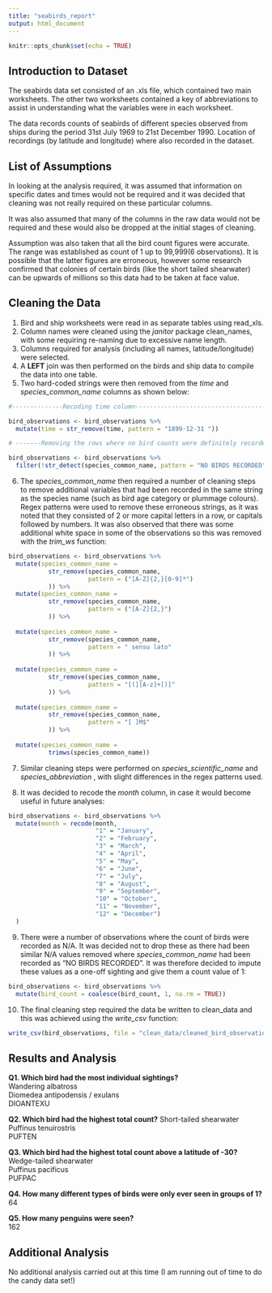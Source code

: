 ```yaml
---
title: "seabirds_report"
output: html_document
---
```


```r
knitr::opts_chunk$set(echo = TRUE)
```

## Introduction to Dataset

The seabirds data set consisted of an .xls file, which contained two main 
worksheets.  The other two worksheets contained a key of abbreviations to assist
in understanding what the variables were in each worksheet.

The data records counts of seabirds of different species observed from ships 
during the period 31st July 1969 to 21st December 1990.  Location of recordings
(by latitude and longitude) where also recorded in the dataset.  

## List of Assumptions

In looking at the analysis required, it was assumed that information on specific
dates and times would not be required and it was decided that cleaning was not
really required on these particular columns.

It was also assumed that many of the columns in the raw data would not be required
and these would also be dropped at the initial stages of cleaning.

Assumption was also taken that all the bird count figures were accurate.  The 
range was established as count of 1 up to 99,999(6 observations).  It is possible 
that the latter figures are erroneous, however some research confirmed that 
colonies of certain birds (like the short tailed shearwater) can be upwards of 
millions so this data had to be taken at face value.

## Cleaning the Data

1. Bird and ship worksheets were read in as separate tables using read_xls.
2. Column names were cleaned using the _janitor_ package clean_names, with some 
requiring re-naming due to excessive name length.
3. Columns required for analysis (including all names, latitude/longitude) were
  selected.
4. A __LEFT__ join was then performed on the birds and ship data to compile the
data into one table.
5. Two hard-coded strings were then removed from the _time_ and 
_species_common_name_ columns as shown below:

```r
#--------------Recoding time column--------------------------------------------

bird_observations <- bird_observations %>% 
  mutate(time = str_remove(time, pattern = "1899-12-31 "))

# -------Removing the rows where no bird counts were definitely recorded-------

bird_observations <- bird_observations %>% 
  filter(!str_detect(species_common_name, pattern = "NO BIRDS RECORDED"))

```

6. The _species_common_name_ then required a number of cleaning steps to remove
additional variables that had been recorded in the same string as the species
name (such as bird age category or plummage colours).  Regex patterns were used
to remove these erroneous strings, as it was noted that they consisted of 2 or 
more capital letters in a row, or capitals followed by numbers.  It was also 
observed that there was some additional white space in some of the observations
so this was removed with the _trim_ws_ function:

```r
bird_observations <- bird_observations %>% 
  mutate(species_common_name = 
           str_remove(species_common_name, 
                      pattern = ("[A-Z]{2,}[0-9]*")
           )) %>%
  mutate(species_common_name =
           str_remove(species_common_name,
                      pattern = ("[A-Z]{2,}")
           )) %>% 
  
  mutate(species_common_name = 
           str_remove(species_common_name, 
                      pattern = " sensu lato"
           )) %>% 
  
  mutate(species_common_name = 
           str_remove(species_common_name, 
                      pattern = "[(][A-z]+[)]"
           )) %>% 
  
  mutate(species_common_name = 
           str_remove(species_common_name, 
                      pattern = "[ ]M$"
           )) %>% 
  
  mutate(species_common_name =
           trimws(species_common_name))
```

7. Similar cleaning steps were performed on _species_scientific_name_ and 
_species_abbreviation_ , with slight differences in the regex patterns used.

8. It was decided to recode the _month_ column, in case it would become useful 
in future analyses:

```r
bird_observations <- bird_observations %>% 
  mutate(month = recode(month, 
                        "1" = "January",
                        "2" = "February",
                        "3" = "March",
                        "4" = "April",
                        "5" = "May",
                        "6" = "June",
                        "7" = "July",
                        "8" = "August",
                        "9" = "September",
                        "10" = "October",
                        "11" = "November",
                        "12" = "December")
  )
```

9. There were a number of observations where the count of birds were recorded as 
N/A.  It was decided not to drop these as there had been similar N/A values 
removed where _species_common_name_ had been recorded as "NO BIRDS RECORDED".
It was therefore decided to impute these values as a one-off sighting and give 
them a count value of 1:

```r
bird_observations <- bird_observations %>% 
  mutate(bird_count = coalesce(bird_count, 1, na.rm = TRUE))
```

10. The final cleaning step required the data be written to clean_data and this 
was achieved using the _write_csv_ function:

```r
write_csv(bird_observations, file = "clean_data/cleaned_bird_observations")
```


## Results and Analysis

__Q1. Which bird had the most individual sightings?__  
      Wandering albatross  
      Diomedea antipodensis / exulans  
      DIOANTEXU  

__Q2. Which bird had the highest total count?__ 
      Short-tailed shearwater  	
      Puffinus tenuirostris  	
      PUFTEN  
    
__Q3. Which bird had the highest total count above a latitude of -30?__  
      Wedge-tailed shearwater  	
      Puffinus pacificus  	
      PUFPAC  
    
__Q4. How many different types of birds were only ever seen in groups of 1?__  
      64  

__Q5. How many penguins were seen?__  
      162  


## Additional Analysis

No additional analysis carried out at this time (I am running out of time to do 
the candy data set!)






















